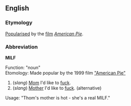 ==English==
===Etymology===
[[Popularise]]d by the [[film]] ''[[w:American Pie_(movie)|American Pie]]''.

===Abbreviation===
'''MILF'''

Function: "noun"<br>
Etomology: Made popular by the 1999 film [http://imdb.com/title/tt0163651/ "American Pie"]

#(''slang'') [[Mom]] I'd like to [[fuck]].<!--plural or singular?-->
#(''slang'') [[Mother]] I'd like to [[fuck]]. (alternative) 

Usage: "Thom's mother is hot - she's a real MILF."
